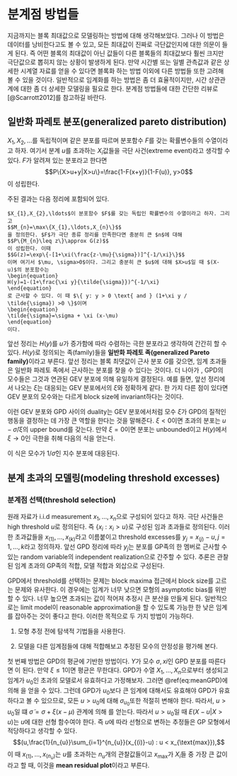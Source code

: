 # 분계점 방법들 {#pot}

지금까지는 블록 최대값으로 모델링하는 방법에 대해 생각해보았다. 그러나 이 방법은 데이터를 낭비한다고도 볼 수 있고, 모든 최대값이 진짜로 극단값인지에 대한 의문이 들게 된다. 즉 어떤 블록의 최대값이 아닌 값들이 다른 블록들의 최대값보다 훨씬 크지만 극단값으로 뽑히지 않는 상황이 발생하게 된다. 만약 시간별 또는 일별 관측값과 같은 상세한 시계열 자료를 얻을 수 있다면 블록화 하는 방법 이외에 다른 방법들 또한 고려해 볼 수 있을 것이다. 일반적으로 임계화를 하는 방법은 좀 더 효율적이지만, 시간 상관관계에 대한 좀 더 상세한 모델링을 필요로 한다. 분계점 방법들에 대한 간단한 리뷰로 [@Scarrott2012]를 참고하길 바란다.

## 일반화 파레토 분포(generalized pareto distribution)

$X_{1},X_{2},\ldots$를 독립적이며 같은 분포를 따르며 분포함수 $F$를 갖는 확률변수들의 수열이라고 하자. 여기서 분계 $u$를 초과하는 $X_{i}$값들을 극단 사건(extreme event)라고 생각할 수 있다. $F$가 알려져 있는 분포라고 한다면
$$P\{X>u+y|X>u\}=\frac{1-F(x+y)}{1-F(u)}, y>0$$
이 성립한다.

주된 결과는 다음 정리에 포함되어 있다.

```theorem
$X_{1},X_{2},\ldots$이 분포함수 $F$를 갖는 독립인 확률변수의 수열이라고 하자. 그리고
$$M_{n}=\max\{X_{1},\ldots,X_{n}\}$$
을 정의한다. $F$가 극단 종류 정리를 만족한다면 충분히 큰 $n$에 대해
$$P\{M_{n}\leq z\}\approx G(z)$$
이 성립한다. 이때
$$G(z)=\exp\{-[1+\xi(\frac{z-\mu}{\sigma})]^{-1/\xi}\}$$
이며 여기서 $\mu, \sigma>0$이다. 그리고 충분히 큰 $u$에 대해 $X>u$일 때 $(X-u)$의 분포함수는
\begin{equation}
H(y)=1-(1+\frac{\xi y}{\tilde{\sigma}})^{-1/\xi}
\end{equation}
로 근사할 수 있다. 이 때 $\{ y: y > 0 \text{ and } (1+\xi y / \tilde{\sigma}) >0 \}$이며
\begin{equation}
\tilde{\sigma}=\sigma + \xi (x-\mu)
\end{equation}
이다.

```

앞선 정리는 $H(y)$를 $u$가 증가함에 따라 수렴하는 극한 분포라고 생각하여 간간히 할 수 있다. $H(y)$로 정의되는 족(family)들을 **일반화 파레토 족(generalized Pareto family)**이라고 부른다. 앞선 정리는 블록 최댓값이 근사 분포 $G$를 갖으면, 임계 초과들은 일반화 파레토 족에서 근사하는 분포를 찾을 수 있다는 것이다. 더 나아가 , GPD의 모수들은 그것과 연관된 GEV 분포에 의해 유일하게 결정된다. 예를 들면, 앞선 정리에서 나오는 $\xi$는 대응되는 GEV 분포에서의 $\xi$와 정확하게 같다. 한 가지 다른 점이 있다면 GEV 분포의 모수와는 다르게 block size에 invariant하다는 것이다.

이런 GEV 분포와 GPD 사이의 duality는 GEV 분포에서처럼 모수 $\xi$가 GPD의 질적인 행동을 결정하는 데 가장 큰 역할을 한다는 것을 말해준다. $\xi<0$이면 초과의 분포는 $u-\tilde{\sigma}/\xi$의 upper bound를 갖는다. 만약 $\xi=0$이면 분포는 unbounded이고 $H(y)$에서 $\xi \rightarrow 0$인 극한을 취해 다음의 식을 얻는다.

\begin{equation}
H(y)=1-\exp(-\frac{y}{\tilde{\sigma}}), y > 0.
\end{equation}

이 식은 모수가 $1/\tilde{\sigma}$인 지수 분포에 대응된다.

## 분계 초과의 모델링(modeling threshold excesses)

### 분계점 선택(threshold selection)

원래 자료가 i.i.d measurement $x_{1}, \ldots, x_{n}$으로 구성되어 있다고 하자. 극단 사건들은 high threshold $u$로 정의된다. 즉 $\{x_{i}: x_{i}>u\}$로 구성된 임과 초과들로 정의된다. 이러한 초과값들을 $x_{(1)}, \ldots , x_{(k)}$라고 이름붙이고 threshold excesses를 $y_{j}=x_{(j)}-u, j=1,\ldots, k$라고 정의하자. 앞선 GPD 정리에 따라 $y_{j}$는 분포를 GP족의 한 멤버로 근사할 수 있는 random variable의 independent realization으로 간주할 수 있다. 추론은 관찰된 임계 초과의 GP족의 적합, 모델 적합과 외삽으로 구성된다.

GPD에서 threshold를 선택하는 문제는 block maxima 접근에서 block size를 고르는 문제와 유사한다. 이 경우에는 임계가 너무 낮으면 모형의 asymptotic bias를 위반할 수 있다. 너무 높으면 초과되는 값이 적어져 추정시 큰 분산을 만들게 된다. 일반적으로는 limit model이 reasonable approximation을 할 수 있도록 가능한 한 낮은 임계를 잡아주는 것이 좋다고 한다. 이러한 목적으로 두 가지 방법이 가능하다.

1. 모형 추정 전에 탐색적 기법들을 사용한다.

2. 모델을 다른 임계점들에 대해 적합해보고 추정된 모수의 안정성을 평가해 본다.

첫 번째 방법은 GPD의 평균에 기반한 방법이다. $Y$가 모수 $\sigma, xi$인 GPD 분포를 따른다면
\begin{equation}
E(Y)=\frac{\sigma}{1-\xi}, \xi<1
(\#eq:meanGPD)
\end{equation}
이 된다. 만약 $\xi\leq 1$이면 평균은 무한대다. GPD가 수열 $X_{1},\ldots, X_{n}$으로부터 생성되고 임계가 $u_{0}$인 초과의 모델로서 유효하다고 가정해보자. 그러면 \@ref(eq:meanGPD)에 의해
\begin{equation}
E(X-u_{0}|X >u_{0})=\frac{\sigma_{u_{0}}}{1-\xi}, \xi < 1
\end{equation}
을 얻을 수 있다. 그런데 GPD가 $u_{0}$보다 큰 임계에 대해서도 유효해야 GPD가 유효하다고 볼 수 있으므로, 모든 $u>u_{0}$에 대해 $\sigma_{u_{0}}$또한 적절히 변해야 한다. 따라서, $u>u_{0}$일 떄 $\tilde{\sigma}=\sigma + \xi (x-\mu)$ 관계에 의해
\begin{align*}
E(X-u|X>u)&= \frac{\sigma_{u}}{1-\xi}\\
&=\frac{\sigma_{u_{0}}+\xi u}{1-\xi}
\end{align*}
를 얻는다. 따라서 $u>u_{0}$일 때 $E(X-u|X>u)$는 $u$에 대한 선형 함수여야 한다. 즉 $u$에 따라 선형으로 변하는 추정들은 GP 모형에서 적당하다고 생각할 수 있다.
$$(u,\frac{1}{n_{u}}\sum_{i=1}^{n_{u}}(x_{(i)}-u) : u < x_{\text{max}}),$$
이 때 $x_{(1)},\ldots, x_{(n_{u})}$는 $u$를 초과하는 $n_{u}$개의 관찰값들이고 $x_{\text{max}}$가 $X_{i}$들 중 가장 큰 값이라고 할 때, 이것을 **mean residual plot**이라고 부른다.
